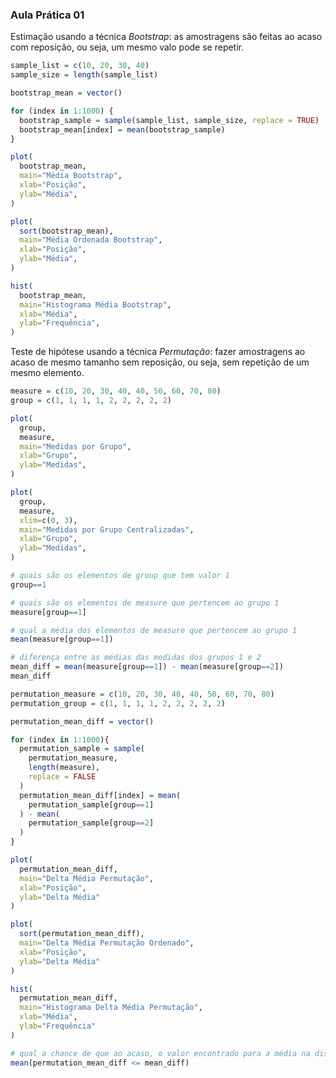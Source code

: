 ### Aula Prática 01

Estimação usando a técnica *Bootstrap*: as amostragens são feitas ao acaso com reposição, ou seja, um mesmo valo pode se repetir.

```r
sample_list = c(10, 20, 30, 40)
sample_size = length(sample_list)

bootstrap_mean = vector()

for (index in 1:1000) {
  bootstrap_sample = sample(sample_list, sample_size, replace = TRUE)
  bootstrap_mean[index] = mean(bootstrap_sample)
}

plot(
  bootstrap_mean,
  main="Média Bootstrap", 
  xlab="Posição", 
  ylab="Média",
)

plot(
  sort(bootstrap_mean),
  main="Média Ordenada Bootstrap", 
  xlab="Posição", 
  ylab="Média",
)

hist(
  bootstrap_mean,
  main="Histograma Média Bootstrap", 
  xlab="Média", 
  ylab="Frequência",
)
```

Teste de hipótese usando a técnica *Permutação*: fazer amostragens ao acaso de mesmo tamanho sem reposição, ou seja, sem repetição de um mesmo elemento.

```r
measure = c(10, 20, 30, 40, 40, 50, 60, 70, 80)
group = c(1, 1, 1, 1, 2, 2, 2, 2, 2)

plot(
  group, 
  measure,
  main="Medidas por Grupo", 
  xlab="Grupo", 
  ylab="Medidas",
)

plot(
  group, 
  measure, 
  xlim=c(0, 3),
  main="Medidas por Grupo Centralizadas", 
  xlab="Grupo", 
  ylab="Medidas",
)

# quais são os elementos de group que tem valor 1
group==1 

# quais são os elementos de measure que pertencem ao grupo 1
measure[group==1] 

# qual a média dos elementos de measure que pertencem ao grupo 1
mean(measure[group==1]) 

# diferença entre as médias das medidas dos grupos 1 e 2
mean_diff = mean(measure[group==1]) - mean(measure[group==2])
mean_diff
```

```r
permutation_measure = c(10, 20, 30, 40, 40, 50, 60, 70, 80)
permutation_group = c(1, 1, 1, 1, 2, 2, 2, 2, 2)

permutation_mean_diff = vector()

for (index in 1:1000){
  permutation_sample = sample(
    permutation_measure, 
    length(measure), 
    replace = FALSE
  )
  permutation_mean_diff[index] = mean(
    permutation_sample[group==1]
  ) - mean(
    permutation_sample[group==2]
  )
}

plot(
  permutation_mean_diff,
  main="Delta Média Permutação", 
  xlab="Posição", 
  ylab="Delta Média"
)

plot(
  sort(permutation_mean_diff),
  main="Delta Média Permutação Ordenado", 
  xlab="Posição", 
  ylab="Delta Média"
)

hist(
  permutation_mean_diff,
  main="Histograma Delta Média Permutação", 
  xlab="Média", 
  ylab="Frequência"
)

# qual a chance de que ao acaso, o valor encontrado para a média na distribui,cão seja menor ou igual ao valor da média da amostra
mean(permutation_mean_diff <= mean_diff)

```
